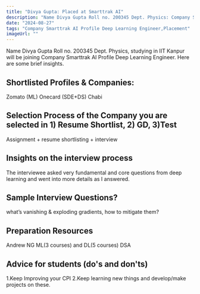 ```yaml
---
title: "Divya Gupta: Placed at Smarttrak AI"
description: "Name Divya Gupta Roll no. 200345 Dept. Physics: Company Smarttrak AI Profile Deep Learning Engineer"
date: "2024-08-27"
tags: "Company Smarttrak AI Profile Deep Learning Engineer,Placement"
imageUrl: ""
---
```


Name Divya Gupta Roll no. 200345 Dept. Physics, studying in IIT Kanpur will be joining Company Smarttrak AI Profile Deep Learning Engineer. Here are some brief insights. 

## Shortlisted Profiles & Companies:
Zomato (ML) Onecard (SDE+DS) Chabi

## Selection Process of the Company you are selected in 1) Resume Shortlist, 2) GD, 3)Test
Assignment + resume shortlisting + interview

##  Insights on the interview process
The interviewee asked very fundamental and core questions from deep learning and went into more details as I answered.

## Sample Interview Questions? 
what’s vanishing & exploding gradients, how to mitigate them?

## Preparation Resources
Andrew NG ML(3 courses) and DL(5 courses) DSA

## Advice for students (do's and don'ts)
1.Keep Improving your CPI 2.Keep learning new things and develop/make projects on these.


